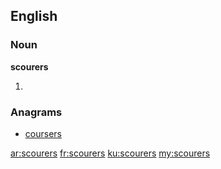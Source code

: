 ==English==

===Noun===
'''scourers'''

# {{plural of|scourer}}

===Anagrams===
* [[coursers#English|coursers]]

[[ar:scourers]]
[[fr:scourers]]
[[ku:scourers]]
[[my:scourers]]